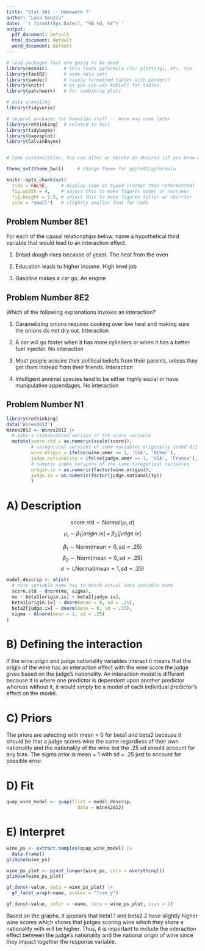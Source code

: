 ```yaml
---
title: "Stat 341 -- Homework 7"
author: "Luca Seazzu"
date: '`r format(Sys.Date(), "%B %d, %Y")`'
output: 
  pdf_document: default
  html_document: default
  word_document: default
---
```


```r
# load packages that are going to be used
library(mosaic)      # this loads ggformula (for plotting), etc. too
library(fastR2)      # some data sets
library(pander)      # nicely formatted tables with pander()
library(knitr)       # so you can use kable() for tables
library(patchwork)   # for combining plots

# data wrangling
library(tidyverse)

# several packages for bayesian stuff -- more may come later
library(rethinking)  # related to text
library(tidybayes)    
library(bayesplot)
library(CalvinBayes)


# Some customization. You can alter or delete as desired (if you know what you are doing).

theme_set(theme_bw())     # change theme for ggplot2/ggformula

knitr::opts_chunk$set(
  tidy = FALSE,     # display code as typed (rather than reformatted)
  fig.width = 4,    # adjust this to make figures wider or narrower
  fig.height = 2.5, # adjust this to make figures taller or shorrter
  size = "small")   # slightly smaller font for code
```


<!-- A few math abbreviations -->

\newcommand{\Prob}{\operatorname{Pr}}
\newcommand{\Binom}{\operatorname{Binom}}
\newcommand{\Unif}{\operatorname{Unif}}
\newcommand{\Triangle}{\operatorname{Triangle}}
\newcommand{\Norm}{\operatorname{Norm}}
\newcommand{\Beta}{\operatorname{Beta}}
\newcommand{\E}{\operatorname{E}}
\newcommand{\Var}{\operatorname{Var}}
\newcommand{\SD}{\operatorname{SD}}

<!-- Put your work below here.  Put text in text chunks, code in R chunks. -->

## Problem Number 8E1

For each of the causal relationships below, name a hypothetical third variable that would lead to an interaction effect.

1) Bread dough rises because of yeast. The heat from the oven

2) Education leads to higher income. High level job

3) Gasoline makes a car go. An engine

## Problem Number 8E2

Which of the following explanations invokes an interaction?

1) Caramelizing onions requires cooking over low heat and making sure the onions do not dry out. Interaction

2) A car will go faster when it has more cylinders or when it has a better fuel injector. No interaction

3) Most people acquire their political beliefs from their parents, unless they get them instead from their friends. Interaction

4) Intelligent annimal species tend to be either highly social or have manipulative appendages. No interaction


## Problem Number N1

```r
library(rethinking)
data("Wines2012")
Wines2012 <- Wines2012 |>
  # make a standardized version of the score variable
  mutate(score.std = as.numeric(scale(score)),
         # categorical versions of some variables originally coded 0/1
         wine.origin = ifelse(wine.amer == 1, 'USA', 'Other'),
         judge.nationality = ifelse(judge.amer == 1, 'USA', 'France'),
         # numeric index versions of the same categorical variables
         origin.ix = as.numeric(factor(wine.origin)),
         judge.ix = as.numeric(factor(judge.nationality))
         )
```

# A) Description

$$\text{score.std} \sim \text{Normal}(\mu_i, \sigma)$$
$$\mu_i \sim  \beta_1[origin.ix] + \beta_2[judge.ix]$$

$$\beta_1 \sim \text{Norm}(\text{mean} = 0, \text{sd} = .25) $$
$$\beta_2 \sim \text{Norm}(\text{mean} = 0, \text{sd} = .25) $$
$$\sigma \sim \text{LNormal}(\text{mean} = 1, \text{sd} = .25)$$
```r
model_descrip <- alist(
  # note variable name has to match actual data variable name
  score.std ~ dnorm(mu, sigma),
  mu ~ beta1[origin.ix] + beta2[judge.ix],
  beta1[origin.ix] ~ dnorm(mean = 0, sd = .25),
  beta2[judge.ix] ~ dnorm(mean = 0, sd = .25),
  sigma ~ dlnorm(mean = 1, sd = .25)
)
```

# B) Defining the interaction

If the wine.origin and judge.nationality variables interact it means that the origin of the wine has an interaction effect with the wine score the judge gives based on the judge's nationality. An interaction model is different because it is where one predictor is dependent upon another predictor whereas without it, it would simply be a model of each individual predictor's effect on the model.

# C) Priors
The priors are selecting with mean = 0 for beta1 and beta2 because it should be that a judge scores wine the same regardless of their own nationality and the nationality of the wine but the .25 sd should account for any bias. The sigma prior is mean = 1 with sd = .25 just to account for possible error.


# D) Fit

```r
quap_wine_model <- quap(flist = model_descrip,
                          data = Wines2012)
```

# E) Interpret

```r
wine_ps <- extract.samples(quap_wine_model) |>
  data.frame()
glimpse(wine_ps)
```

```r
wine_ps_plot <- pivot_longer(wine_ps, cols = everything())
glimpse(wine_ps_plot)
```

```r
gf_dens(~value, data = wine_ps_plot) |>
  gf_facet_wrap(~name, scales = "free_y")
```

```r
gf_dens(~value, color = ~name, data = wine_ps_plot, size = 2)
```

Based on the graphs, it appears that beta1.1 and beta2.2 have slightly higher wine scores which shows that judges scoring wine which they share a nationality with will be higher. Thus, it is important to include the interaction effect between the judge's nationality and the national origin of wine since they impact together the response variable.